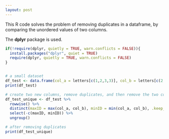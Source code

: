 ```yaml
---
layout: post
---
```


This R code solves the problem of removing duplicates in a dataframe, by comparing the unordered values of two columns. 

The **dplyr** package is used.

```r

if(!require(dplyr, quietly = TRUE, warn.conflicts = FALSE)){
  install.packages("dplyr", quiet = TRUE)
  require(dplyr, quietly = TRUE, warn.conflicts = FALSE)
}


# a small dataset
df_test <- data.frame(col_a = letters[c(1,2,3,3)], col_b = letters[c(2,1,3,3)], len = 1:4, stringsAsFactors = F)
print(df_test)

# create two new columns, remove duplicates, and then remove the two columns
df_test_unique <- df_test %>%
  rowwise() %>%
  distinct(maxID = max(col_a, col_b), minID = min(col_a, col_b), .keep_all = T) %>%
  select(-c(maxID, minID)) %>%
  ungroup()

# after removing duplicates
print(df_test_unique)
```
